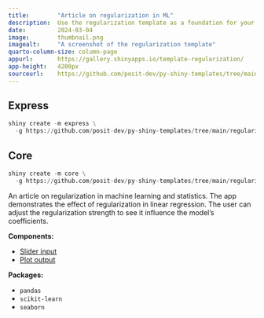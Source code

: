```yaml
---
title:        "Article on regularization in ML"
description:  Use the regularization template as a foundation for your next Shiny app.
date:         2024-03-04
image:        thumbnail.png
imagealt:     "A screenshot of the regularization template"
quarto-column-size: column-page
appurl:       https://gallery.shinyapps.io/template-regularization/
app-height:   4200px
sourceurl:    https://github.com/posit-dev/py-shiny-templates/tree/main/regularization
---
```


::: {.panel-tabset .shiny-mode-tabset  group="shiny-app-mode"}
## Express
``` python
shiny create -m express \
  -g https://github.com/posit-dev/py-shiny-templates/tree/main/regularization
```
## Core
``` python
shiny create -m core \
  -g https://github.com/posit-dev/py-shiny-templates/tree/main/regularization
```
:::


An article on regularization in machine learning and statistics.
The app demonstrates the effect of regularization in linear regression.
The user can adjust the regularization strength to see it influence the model's coefficients.


:::: {.grid .tags}
::: {.g-col-6}

**Components:**

* [Slider input](/components/inputs/slider-range)
* [Plot output](/components/outputs/plot-seaborn)

:::
::: {.g-col-6}

**Packages:**

* `pandas`
* `scikit-learn`
* `seaborn`

:::
:::: 
